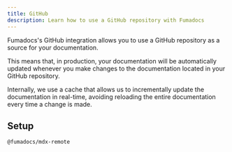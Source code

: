```yaml
---
title: GitHub
description: Learn how to use a GitHub repository with Fumadocs
---
```


Fumadocs's GitHub integration allows you to use a
GitHub repository as a source for your documentation.

This means that, in production, your documentation will be automatically updated
whenever you make changes to the documentation located in your GitHub repository.

<Callout title="Note">
  Internally, we use a cache that allows us to incrementally update the
  documentation in real-time, avoiding reloading the entire documentation every
  time a change is made.
</Callout>

## Setup

```package-install
@fumadocs/mdx-remote
```
